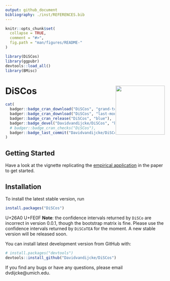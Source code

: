 ```yaml
---
output: github_document
bibliography: ./inst/REFERENCES.bib
---
```


<!-- README.md is generated from README.Rmd. Please edit that file -->

```r
knitr::opts_chunk$set(
  collapse = TRUE,
  comment = "#>",
  fig.path = "man/figures/README-"
)
```

```r
library(DiSCos)
library(ggpubr)
devtools::load_all()
library(BMisc)
```
# DiSCos <img src="man/figures/logo.png" align="right" alt="" width="155" />

```r
cat(
  badger::badge_cran_download("DiSCos", "grand-total", "blue"),
  badger::badge_cran_download("DiSCos", "last-month", "blue"),
  badger::badge_cran_release("DiSCos", "blue"),
  badger::badge_devel("Davidvandijcke/DiSCos", "blue"),
  # badger::badge_cran_checks("DiSCos"),
  badger::badge_last_commit("Davidvandijcke/DiSCos")
)
```

<!-- README.mdƒ is generated from README.Rmd. Please edit that file -->


## Getting Started

Have a look at the vignette replicating the [empirical
application](https://www.davidvandijcke.com/DiSCos/articles/Dube2019.html)
in the paper to get started.

## Installation

To install the latest stable version, run
```r
install.packages("DiSCos")
```

U+26A0 U+FE0F **Note**: the confidence intervals returned by `DiSCo` are incorrect 
in version 0.0.1, though the bootstrap matrix is fine. Please use the confidence intervals 
returned by `DiSCoTEA` for the moment. A new stable version will be released soon. 

You can install latest development version from GitHub with:

```r
# install.packages("devtools")
devtools::install_github("Davidvandijcke/DiSCos")
```

If you find any bugs or have any questions, please email dvdijcke@umich.edu.




